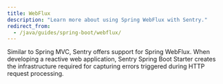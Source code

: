 ```yaml
---
title: WebFlux
description: "Learn more about using Spring WebFlux with Sentry."
redirect_from:
  - /java/guides/spring-boot/webflux/
---
```


Similar to Spring MVC, Sentry offers support for Spring WebFlux. When developing a reactive web application, Sentry Spring Boot Starter creates the infrastructure required for capturing errors triggered during HTTP request processing.
